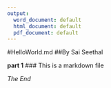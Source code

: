 ```yaml
---
output:
  word_document: default
  html_document: default
  pdf_document: default
---
```

#HelloWorld.md
##By Sai Seethal

**part 1**
### This is a markdown file

_The End_
